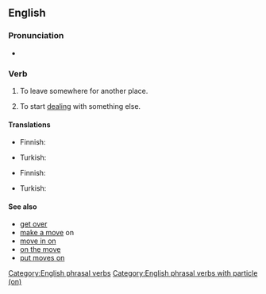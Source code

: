 ==English==

===Pronunciation===
* {{audio|en|En-au-move on.ogg|Audio (AU)}}

===Verb===
{{en-verb|moves on|moving on|moved on}}

# {{lb|en|idiomatic|intransitive}} To leave somewhere for another place.
#: {{ux|en|After spending the night resting in an abandoned church, the group decided to '''move on''' in their quest.}}
# {{lb|en|idiomatic|intransitive}} To start [[deal]]ing with something else.
#: {{ux|en|The best revenge is always to just happily '''move on''' and let karma do the rest.}}

====Translations====
{{trans-top|To leave somewhere for another place.}}
* Finnish: {{t+|fi|jatkaa}}
{{trans-mid}}
* Turkish: {{t|tr|ayrılmak, başka yere gitmek}}
{{trans-bottom}}

{{trans-top|To start dealing with something else.}}
* Finnish: {{t|fi|[[siirtyä]] [[eteenpäin]]}}
{{trans-mid}}
* Turkish: {{t|tr|başka konuya geçmek}}
{{trans-bottom}}

====See also====
* [[get over]]
* [[make a move]] on
* [[move in on]]
* [[on the move]]
* [[put moves on]]

[[Category:English phrasal verbs]]
[[Category:English phrasal verbs with particle (on)]]